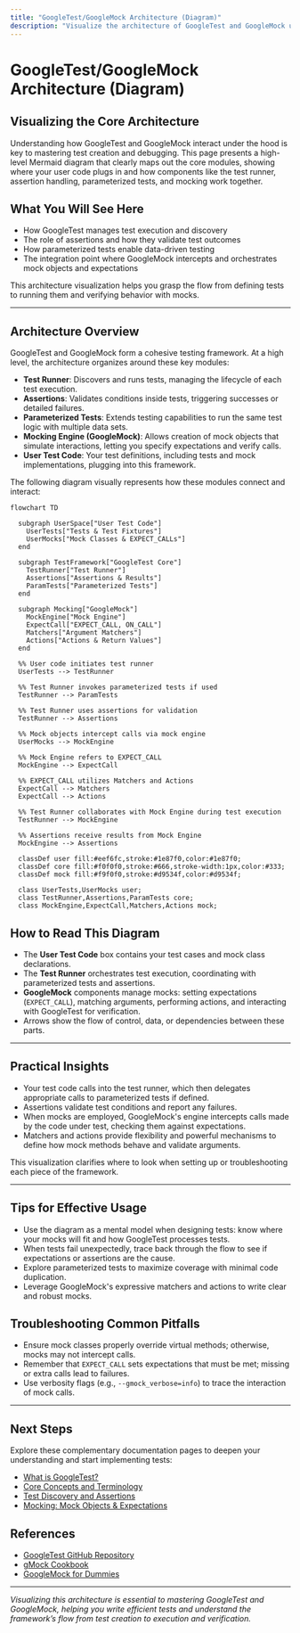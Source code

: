 ```yaml
---
title: "GoogleTest/GoogleMock Architecture (Diagram)"
description: "Visualize the architecture of GoogleTest and GoogleMock using a high-level mermaid diagram. See how core modules interact, where user code plugs in, and how the test runner, assertions, parameterization, and mocking are orchestrated."
---
```


# GoogleTest/GoogleMock Architecture (Diagram)

## Visualizing the Core Architecture

Understanding how GoogleTest and GoogleMock interact under the hood is key to mastering test creation and debugging. This page presents a high-level Mermaid diagram that clearly maps out the core modules, showing where your user code plugs in and how components like the test runner, assertion handling, parameterized tests, and mocking work together.

## What You Will See Here

- How GoogleTest manages test execution and discovery
- The role of assertions and how they validate test outcomes
- How parameterized tests enable data-driven testing
- The integration point where GoogleMock intercepts and orchestrates mock objects and expectations

This architecture visualization helps you grasp the flow from defining tests to running them and verifying behavior with mocks.

---

## Architecture Overview

GoogleTest and GoogleMock form a cohesive testing framework. At a high level, the architecture organizes around these key modules:

- **Test Runner**: Discovers and runs tests, managing the lifecycle of each test execution.
- **Assertions**: Validates conditions inside tests, triggering successes or detailed failures.
- **Parameterized Tests**: Extends testing capabilities to run the same test logic with multiple data sets.
- **Mocking Engine (GoogleMock)**: Allows creation of mock objects that simulate interactions, letting you specify expectations and verify calls.
- **User Test Code**: Your test definitions, including tests and mock implementations, plugging into this framework.

The following diagram visually represents how these modules connect and interact:

```mermaid
flowchart TD

  subgraph UserSpace["User Test Code"]
    UserTests["Tests & Test Fixtures"]
    UserMocks["Mock Classes & EXPECT_CALLs"]
  end

  subgraph TestFramework["GoogleTest Core"]
    TestRunner["Test Runner"]
    Assertions["Assertions & Results"]
    ParamTests["Parameterized Tests"]
  end

  subgraph Mocking["GoogleMock"]
    MockEngine["Mock Engine"]
    ExpectCall["EXPECT_CALL, ON_CALL"]
    Matchers["Argument Matchers"]
    Actions["Actions & Return Values"]
  end

  %% User code initiates test runner
  UserTests --> TestRunner

  %% Test Runner invokes parameterized tests if used
  TestRunner --> ParamTests

  %% Test Runner uses assertions for validation
  TestRunner --> Assertions

  %% Mock objects intercept calls via mock engine
  UserMocks --> MockEngine

  %% Mock Engine refers to EXPECT_CALL
  MockEngine --> ExpectCall

  %% EXPECT_CALL utilizes Matchers and Actions
  ExpectCall --> Matchers
  ExpectCall --> Actions

  %% Test Runner collaborates with Mock Engine during test execution
  TestRunner --> MockEngine

  %% Assertions receive results from Mock Engine
  MockEngine --> Assertions

  classDef user fill:#eef6fc,stroke:#1e87f0,color:#1e87f0;
  classDef core fill:#f0f0f0,stroke:#666,stroke-width:1px,color:#333;
  classDef mock fill:#f9f0f0,stroke:#d9534f,color:#d9534f;

  class UserTests,UserMocks user;
  class TestRunner,Assertions,ParamTests core;
  class MockEngine,ExpectCall,Matchers,Actions mock;
```

## How to Read This Diagram

- The **User Test Code** box contains your test cases and mock class declarations.
- The **Test Runner** orchestrates test execution, coordinating with parameterized tests and assertions.
- **GoogleMock** components manage mocks: setting expectations (`EXPECT_CALL`), matching arguments, performing actions, and interacting with GoogleTest for verification.
- Arrows show the flow of control, data, or dependencies between these parts.

---

## Practical Insights

- Your test code calls into the test runner, which then delegates appropriate calls to parameterized tests if defined.
- Assertions validate test conditions and report any failures.
- When mocks are employed, GoogleMock's engine intercepts calls made by the code under test, checking them against expectations.
- Matchers and actions provide flexibility and powerful mechanisms to define how mock methods behave and validate arguments.

This visualization clarifies where to look when setting up or troubleshooting each piece of the framework.

---

## Tips for Effective Usage

- Use the diagram as a mental model when designing tests: know where your mocks will fit and how GoogleTest processes tests.
- When tests fail unexpectedly, trace back through the flow to see if expectations or assertions are the cause.
- Explore parameterized tests to maximize coverage with minimal code duplication.
- Leverage GoogleMock's expressive matchers and actions to write clear and robust mocks.

## Troubleshooting Common Pitfalls

- Ensure mock classes properly override virtual methods; otherwise, mocks may not intercept calls.
- Remember that `EXPECT_CALL` sets expectations that must be met; missing or extra calls lead to failures.
- Use verbosity flags (e.g., `--gmock_verbose=info`) to trace the interaction of mock calls.

---

## Next Steps

Explore these complementary documentation pages to deepen your understanding and start implementing tests:

- [What is GoogleTest?](/overview/product-intro-and-value/what-is-google-test)
- [Core Concepts and Terminology](/overview/core-concepts-and-architecture/core-concepts-terminology)
- [Test Discovery and Assertions](/overview/feature-summary-and-workflows/test-discovery-assertions)
- [Mocking: Mock Objects & Expectations](/overview/feature-summary-and-workflows/mocking-mock-objects-overview)

## References

- [GoogleTest GitHub Repository](https://github.com/google/googletest)
- [gMock Cookbook](https://google.github.io/googletest/gmock_cook_book.html)
- [GoogleMock for Dummies](https://google.github.io/googletest/gmock_for_dummies.html)

---

*Visualizing this architecture is essential to mastering GoogleTest and GoogleMock, helping you write efficient tests and understand the framework’s flow from test creation to execution and verification.*
